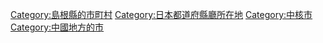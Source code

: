 {{DEFAULTSORT:Matsue-shi}}
[[Category:島根縣的市町村|Category:島根縣的市町村]]
[[Category:日本都道府縣廳所在地|Category:日本都道府縣廳所在地]]
[[Category:中核市|Category:中核市]]
[[Category:中國地方的市|Category:中國地方的市]]